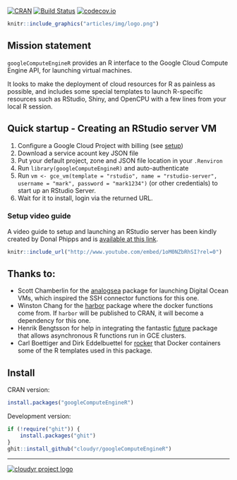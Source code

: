 [![CRAN](http://www.r-pkg.org/badges/version/googleComputeEngineR)](http://cran.r-project.org/package=googleComputeEngineR)
[![Build Status](https://travis-ci.org/cloudyr/googleComputeEngineR.png?branch=master)](https://travis-ci.org/cloudyr/googleComputeEngineR)
[![codecov.io](https://codecov.io/github/cloudyr/googleComputeEngineR/coverage.svg?branch=master)](https://codecov.io/github/cloudyr/googleComputeEngineR?branch=master)


```r
knitr::include_graphics("articles/img/logo.png")
```

## Mission statement

`googleComputeEngineR` provides an R interface to the Google Cloud Compute Engine API, for launching virtual machines.  

It looks to make the deployment of cloud resources for R as painless as possible, and includes some special templates to launch R-specific resources such as RStudio, Shiny, and OpenCPU with a few lines from your local R session. 

## Quick startup - Creating an RStudio server VM

1. Configure a Google Cloud Project with billing (see [setup](articles/installation-and-authentication.html))
2. Download a service acount key JSON file
3. Put your default project, zone and JSON file location in your `.Renviron`
4. Run `library(googleComputeEngineR)` and auto-authenticate
5. Run `vm <- gce_vm(template = "rstudio", name = "rstudio-server", username = "mark", password = "mark1234")` (or other credentials) to start up an RStudio Server.
6. Wait for it to install, login via the returned URL.

### Setup video guide

A video guide to setup and launching an RStudio server has been kindly created by Donal Phipps and is [available at this link](https://www.youtube.com/watch?v=1oM0NZbRhSI).

```r
knitr::include_url("http://www.youtube.com/embed/1oM0NZbRhSI?rel=0")
```


## Thanks to:

* Scott Chamberlin for the [analogsea](https://github.com/sckott/analogsea) package for launching Digital Ocean VMs, which inspired the SSH connector functions for this one.
* Winston Chang for the [harbor](https://github.com/wch/harbor/) package where the docker functions come from.  If `harbor` will be published to CRAN, it will become a dependency for this one.
* Henrik Bengtsson for help in integrating the fantastic [future](https://cran.r-project.org/web/packages/future/index.html) package that allows asynchronous R functions run in GCE clusters.
* Carl Boettiger and Dirk Eddelbuettel for [rocker](https://hub.docker.com/u/rocker/) that Docker containers some of the R templates used in this package. 

## Install

CRAN version:

```r
install.packages("googleComputeEngineR")
```

Development version:

```r
if (!require("ghit")) {
    install.packages("ghit")
}
ghit::install_github("cloudyr/googleComputeEngineR")
```

---
[![cloudyr project logo](http://i.imgur.com/JHS98Y7.png)](https://github.com/cloudyr)

